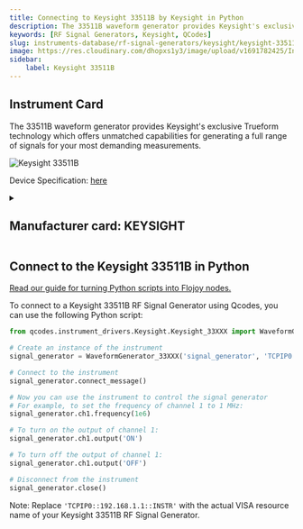 ```yaml
---
title: Connecting to Keysight 33511B by Keysight in Python
description: The 33511B waveform generator provides Keysight's exclusive Trueform technology which offers unmatched capabilities for generating a full range of signals for your most demanding measurements.
keywords: [RF Signal Generators, Keysight, QCodes] 
slug: instruments-database/rf-signal-generators/keysight/keysight-33511b 
image: https://res.cloudinary.com/dhopxs1y3/image/upload/v1691782425/Instruments/RF%20Signal%20Generator/Keysight-33511B/Keysight-33511B.jpg
sidebar:
    label: Keysight 33511B 
---
```



## Instrument Card

The 33511B waveform generator provides Keysight's exclusive Trueform technology which offers unmatched capabilities for generating a full range of signals for your most demanding measurements.


![Keysight 33511B](https://res.cloudinary.com/dhopxs1y3/image/upload/v1691782425/Instruments/RF%20Signal%20Generator/Keysight-33511B/Keysight-33511B.jpg)

Device Specification: [here](https://www.keysight.com/us/en/assets/7018-05928/data-sheets/5992-2572.pdf)

<details style={{ marginTop: "15px"}}>
<summary><h2 style={{display:'inline'}}>Manufacturer card: KEYSIGHT</h2></summary>

![KEYSIGHT](https://res.cloudinary.com/dhopxs1y3/image/upload/v1692125973/Instruments/Vendor%20Logos/Keysight.png)

Keysight Technologies, or Keysight, is an American company that manufactures electronics test and measurement equipment and software

- Headquarters: USA
- Yearly Revenue (millions, USD): 5420
- Vendor Website: [here](https://www.keysight.com/us/en/home.html)

</details>


<FeaturedInstrumentVideo category="RF_SIGNAL_GENERATORS" />

## Connect to the Keysight 33511B in Python

[Read our guide for turning Python scripts into Flojoy nodes.](https://docs.flojoy.ai/contribution/blocks/custom-flojoy-block/)



<Tabs>
<TabItem value="Flojoy" label="Flojoy" className="flojoy-instrument-tabs">

<SectionsCard category="RF_SIGNAL_GENERATORS" manufacturer="Keysight"></SectionsCard>

</TabItem>
<TabItem value="QCodes" label="QCodes">

To connect to a Keysight 33511B RF Signal Generator using Qcodes, you can use the following Python script:

```python
from qcodes.instrument_drivers.Keysight.Keysight_33XXX import WaveformGenerator_33XXX

# Create an instance of the instrument
signal_generator = WaveformGenerator_33XXX('signal_generator', 'TCPIP0::192.168.1.1::INSTR')

# Connect to the instrument
signal_generator.connect_message()

# Now you can use the instrument to control the signal generator
# For example, to set the frequency of channel 1 to 1 MHz:
signal_generator.ch1.frequency(1e6)

# To turn on the output of channel 1:
signal_generator.ch1.output('ON')

# To turn off the output of channel 1:
signal_generator.ch1.output('OFF')

# Disconnect from the instrument
signal_generator.close()
```

Note: Replace `'TCPIP0::192.168.1.1::INSTR'` with the actual VISA resource name of your Keysight 33511B RF Signal Generator.

</TabItem>
</Tabs>